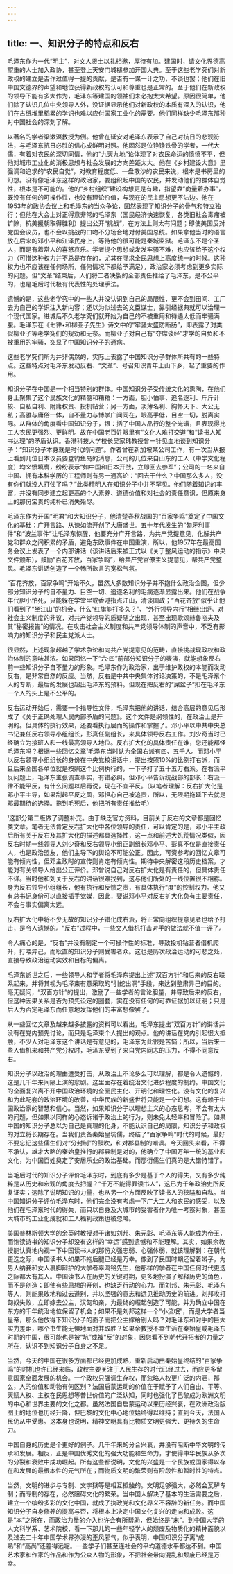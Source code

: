 ```yaml
---
---
---
```

title: 一、知识分子的特点和反右
---



毛泽东作为一代“明主”，对文人贤士以礼相邀，厚待有加。建国时，请文化界德高望重的人士加入政协，甚至登上天安门城槌参加开国大典。至于这些老学究们对新政权的建立是否作过值得一提的贡献，是否有一谋一计之功，不谈也罢；他们在旧中国文德界的声望和地位获得新政权的认可和尊重也是正常的。至于他们在新政权的领导下能有多大作为，毛泽东等建国的领袖们未必抱太大希望。原因很简单，他们除了认识几位中央领导人外，没证据显示他们对新政权的本质有深入的认识，他们在古纸堆里稻累的学识也难以应付国家工业化的需要。他们同样缺少毛泽东那种对中国社会的深刻了解。

以著名的学者梁漱溟教授为例。他曾在延安对毛泽东表示了自己对抗日的悲观符法，与毛泽东抗日必胜的信心成鲜明对照。他固然是位铮铮铁骨的学者，一代大儒，有着对农民的深切同情，他的“九天九地”论体现了对农民命运的愤愤不平，但他对城市工业化的消极思想与社会发展的方向差距太大。他在《乡村建设大意》里强调和追求的“农民自觉”，对教育程度低、一盘散沙的农民来说，根本是书房里的幻想。没有像毛泽东这样的政治家，要组织起中国的农民，并发动他们的群体自觉性，根本是不可能的。他的“乡村组织”建设构想更是有趣，指望靠“商量着办事”，既没有任何的可操作性，也没有理论价值，与现在的民主思想更不沾边。他在1953年的政协会议上和毛泽东的当众争论，固然表现了知识分子的骨气和特立独行；但他在大会上对正得意非常的毛泽东（国民经济快速恢复，各类旧社会毒瘤被铲除，抗美援朝取得胜利）提出公开“挑战”，在方法上则太有问题；即使美国反对党国会议员，也不会以挑战的口吻不分场合地对付美国总统。如果拿他当时的语言放在后来的邓小平和江泽民身上，等待他的很可能是秦城监狱。毛泽东不是个圣人，而是有着常人的喜怒哀乐。学者提个思想或发发牢骚不难，也应该给予这个权力（可惜这种权力并不总是存在的，尤其在寻求全民思想上高度统一的时候。这种权力也不应该在任何场所，任何情况下都给予满足），政治家必须考虑到更多实际的问题。但“文革”结束后，人们将二者决裂的全部责任推给了毛泽东，是不公平的，也是毛后时代极有代表性的处理手法。

遗憾的是，这些老学究中的一些人并没认识到自己的局限性，更不会到田间、工厂去为自己的学识注入新内容；还以为似过去的文臣谋士，靠引经据典就可以治理一个现代国家。进城后不久老学究们就开始为自己的不被重用和待遇太低而牢骚满腹。毛泽东在《七律•和柳亚子先生》诗文中的“牢骚太盛防断肠”，即表露了对类似柳亚子等老学究们的规劝和无奈。而柳亚子对自己有“夺席谈经”才学的自负和不被重用的牢骚，突显了中国知识分子的通病。

这些老学究们所为并非偶然的，实际上表露了中国知识分子群体所共有的一些特点。这些特点对毛泽东发动反右、“文革”、号召知识青年上山下乡，起了重要的作用。

知识分子在中国是一个相当特别的群体。中国知识分子受传统文化的熏陶，在他们身上聚集了这个民族文化的精髓和糟粕：一方面，胆小怕事、追名逐利、斤斤计较、自私自利、附庸权贵、投机钻营；另一方面，淡薄名利、胸怀天下、大公无私；高雅与庸俗一体，自不量力与博学广闻同在，眼高手低，目空一切，脱离实际。从群体的角度看中国知识分子，银：括了中国人品行的整个光谱，且表现得比工人农民更强烈、更鲜明。故在中国老百姓眼里有“文化人难打交道”和“读书人知书达理”的矛盾认识。香港科技大学校长吴家玮教授曾一针见血地谈到知识分子：“知识分子本身就是时代的问题”。作者曾在新加坡某公司工作，有一次当从报上看到几位日本议员要登钓鱼岛的消息，公司的几位来自山东的工人（中学文化程度）均义愤填膺，纷纷表示“如中国和日本开战，立即回去参军”；公司的一名来自中国、拥有本科学历的工程师则有另一通高论：“回去干什么？中国那么多人，没有你们就没人打仗了吗？”此类精明人在知识分子中并不罕见。他们随着知识的丰富，并没有同步建立起更高的个人素养、道德价值和对社会的责任意识，但原来身上的那份宝贵的纯朴已消失殆尽。

毛泽东作为开国“明君”和大知识分子，他清楚舂秋战国的“百家争鸣”奠定了中国文化的基础；广开言路、从谏如流开创了大唐盛世。五十年代发生的“匈牙利事件”和“波兰事件”让毛泽东惊醒，他要充分广开言路，为共产党提意见，化解共产党和群众之间积累的矛盾，避免东欧事件在中国重演，所以，他1957年在最高国务会议上发表了一个内部讲话（该讲话后来被正式以《关于整风运动的指示》中央文件颁布），鼓励“百花齐放，百家争鸣”，给共产党官僚主义提意见，帮共产党整风。毛泽东讲话创造了一个畅所欲言的宽松气氛。

“百花齐放，百家争鸣”开始不久，虽然大多数知识分子并不抱什么政治企图，但少部分知识分子的自不量力、目空一切、追逐名利的毛病逐渐显露出来。他们在战争年代胆小怕死，只能躲在学堂里或香港指点江山，清谈国政；“百花齐放”似乎让他们看到了“坐江山”的机会，什么“红旗能打多久？”、“外行领导内行”相继出炉。对社会主义制度的非议，对共产党领导的质疑随之出现，甚至出现歌颂赫鲁哓夫及其“秘密报告”的情况。在攻击社会主义制度和共产党领导体制的声音中，不乏有影响力的知识分子和民主党派人士。

很显然，上述现象超越了学术争论和向共产党提意见的范畴，直接挑战现政权和政治体制的意味甚浓。如果回忆一下“六·四”前部分知识分子的表演，就能想象反右前一些知识分子自不量力的形象。毛泽东作为政治家，出于维护政权的本能而发动反右，是非常自然的反应。当然，反右是中共中央集体讨论决策的，不是毛泽东个人的专断，最后的发展也超出毛泽东的预料。但现在把反右的“屎盆子”扣在毛泽东一个人的头上是不公平的。

反右运动开始后，需要一个指导性文件，毛泽东把他的讲话，结合高层的意见后形成了《关于正确处理人民内部矛盾的问题》。这个文件是纲领性的，在政治上是开明的。但具体的执行效果，还要看执行层而的操作和掌握了。邓小平以中共中央总书记兼任反右领导小组组长，彭真任副组长，来具体领导反右工作。刘少奇当时已经确立为接班人和一线最高领导人地位。反右扩大化的具体责任在谁，您还能都怪毛泽东吗？根据一些回忆文章¹毛泽东当时认为全国右派有四、五千人。而邓小平以反右领导小组组长的身份在中央党校讲话中，提出按照10%的比例打右派，而且后来全国各单位就是按照这个比例执行的，一下子打了五十五万右派。在右派平反问题上，毛泽东主张调查事实，有错必纠。但邓小平告诉统战部的部长：右派一律不能平反，有什么问题以后再说，现在不宜平反。（以笔者理解：反右扩大化是邓小平主导，如果刮起平反之风，邓担心自己被追责，所以，无限期拖延下去就是邓最期待的选择。拖到毛死后，他把所有责任推给毛）

¹这部分第二版做了调整补充。由于缺乏官方资料，目前关于反右的文章都是回忆类文章。笔者无法肯定反右扩大化中各位领导的责任，可以肯定的是，邓小平主政后所有关于反右及其扩大化的描述都具选择性，这一点和前述大饥荒情况类似，因反右时期一线领导人刘少奇和反右领导小组正副组长邓小平、彭真不仅是直接责任人，也是政治盟友，他们主导下的舆论不可能公正。因此，可资参考的回忆文章可能有倾向性，但邓主政时的宣传则肯定有倾向性。期待中央解密这段历史档案，才能对有关领导人给出公正评价。邓曾说自己对反右扩大化是有责任的，但具体贵任不详。当时他和刘关于反右的讲话很难找到，这与他们所处的一线位置很不相称。身为反右领导小组组长，他有执行和反馈之责，有具体执行“度”的控制权力。他又有总书记身份可以直接插手党媒，因此，要说邓小平对反右扩大化负有主要责任，不会与事实偏离太远。

反右扩大化中将不少无故的知识分子错化成右派，将正常向组织提意见者也给予打击，是令人遗憾的。“反右”过程中，一些文人借机打击对手的做法就不值一评了。

令人痛心的是，“反右”并没有制定一个可操作性的标准，导致投机钻营者借机爬升，打喂异己，而耿直的知识分子则受害者众。这也是历次政治运动的可悲之处，直接导致政治运动实效和目标的偏离。

毛泽东逝世之后，一些领导人和学者将毛泽东提出上述“双百方针”和后来的反右联系起来，并将其视为毛泽柬有意采取的“引蛇出洞”手段，来达到整肃异己的目的。毫无疑问，“双百方针”的提出，激励了一些学者的言论胆量，并导致后来的反右，但这种因果关系是否为预先设定的圈套，实在没有任何的可靠证据加以证明；只是后人为否定毛泽东而任意地发挥他们的丰富想像罢了。

从一些回忆文章及越来越多披露的资料可以看出，毛泽东提出“双百方针”的讲话并没有在党内预先讨论，而只是毛泽柬个人提出的观点。他的讲话在党内引起很大抵触，不少人对毛泽东这个讲话是有意见的，毛泽东为此很是苦恼；所以，当后来一些人借机来和共产党分权时，毛泽东受到了来自党内同志的压力，不得不同意反右。

知识分子以政治的理由遭受打击，从政治上不论多么可以理解，都是令人遗憾的，这是几千年来间隔上演的悲剧。这里面存在着统治文化进步程度的制约。中国文化的全面复兴离不开中国政治环境的全面民主化、开明化和理性化。没有文化的复兴和为此配套的政治环境的改善，中华民族的新盛世将只能是一个幻想。这有赖于中国政治家的智慧和信心。当然，如果知识分子以理想主义的心态思考，不会有太大的问题，但如果以同样的心态诉诸于政治上的行为，则未免太轻率和冒险了。如果中国的知识分子总以为自己是真理的化身，不能认识自己的局限，知识分子和政权的对立将长期存在。当我们责备秦始皇坑儒，终结了“百家争鸣”时代的时候，最好不要忘记这些儒生们对“分封制”的鼓吹，和对郡县制的嘲讽。今天回头来看，不得不承认，雄才大略的秦始皇推行的郡县制是对的，他确立了中国万年一统的基业和文化，为中国百姓奠定了安居乐业的政治基础。而那衍儒生们真的是大错特错了。

当毛后时代的知识分子评价毛泽东时，到底有多少是基于个人的得失，又有多少纯粹是从历史和宏观的角度去把握？“千万不能得罪读书人”，这已为千年政治史所反复证实；这除了说明知识的力量，也从另一个方面反映了读书人的狭隘和自私。当中国知识分子评价毛泽东时，他们完全没有考虑一下广大工人和农民的感受，以及他们在毛泽东时代的得失，而只以自身及大城市的受害者作为唯一考察对象，甚至大城市的工业化成就和工人福利政策也被忽略。

美国普林斯顿大学的余英时教授对于诸如刘邦、朱元彰、毛泽东等人能成为帝王，而饱读诗书的知识分子却没有这样的“幸运”感到遗憾和不能理解。其实，如果余教授能认真地内视一下中国读书人的那份文强志弱、心强体弱，就该理解到：在朝代更迭之际，中国读书人如果不拖后腿已经是万幸。像到了民国时期还留着辫子，为男人纳妾和女人裹脚辩护的大学者辜鸿铭先生，他那样的学者在中国任何时代更迭之际都大有其人。中国读书人在历史的关键时期，更多地扮演了解释历史的角色，而不是创造；即使有些思想的开创，也缺乏行动的心力。而刘邦、朱元彰、毛泽东等人，则能果敢地和过去道别，并以坚强的意志和远见推动历史的前进。刘邦攻打匈奴失败，立即嫁去公主，汉匈和亲，为最终的崛起创造了可能，并为确立中国在东方的千年统治地位保留了机会；如果不是刘邦这样一个“小流氓”，而是大学者当皇帝，那么他放得下知识分子的面子而把公主嫁给别人吗？对毛泽东和对手的巨大实力差距，哪个书生能无惧地面对并取胜？如果余教授不幸生活在秦始皇或毛泽东时期的中国，很可能也是被“坑”或被“反”的对象，因您看不到朝代开拓者的力量之所在，认识不到知识分子自身之不足。

当然，今天的中国在很多方面都已经更加成熟，重新启动由秦始皇终结的“百家争鸣”的时机也许已经来临，政权主要关注于人民生存的时代已经过去，而应更多留意国家全面发展的机会。一个政权只强调生存权，而忽略人权更广泛的内涵，那么，人的价值和动物有何区别？法国启蒙运动的价值在于赋予了人们自由、平等、天赋人权、主权在民思想等普世价值的广泛认知，同时也强化了巴黎成为欧洲文明的中心和世界主要的文化之都。虽然法国自启蒙运动以来历经兴衰，在欧洲政治版图上的地位也历经升降，但巴黎的文化中心地位始终得以维持；直到今天，法国人民仍从中受惠。这本身也说明，精神文明具有比物质文明更强大、更持久的生命力。

中国自身的历史是个更好的例子。几千年来的分合兴衰，并没有阻断中华文明的传承和发展。相反，正是中国优秀文化的强大功能和生命力，才使得中华民族从多次的分裂和衰败中成功崛起。所有这些都说明，文化的兴盛是一个民族或国家得以存在和发展的最根本性的元气所在；而物质文明的繁荣则有阶段性和暂时性的特点。

当然，文明的进步与专制、文字狱等是相互抵触的。文明足够强大，必然会瓦解专制；而专制的存在，必然阻碍文化的繁荣。当中国人解决了基本的生活需要之后，建立一个缤纷多彩的文化中国，就成了执政党和文化界义不容辞的新任务。而中国知识分子自身修养的提高与否，将根本上决定中国文化复兴的走向和成败。这是“本”之所在，而政治力量的介入也许会有所帮助，但始终是“末”。到中国大学的人文科学系、艺术院校，看一下那儿的一些年轻学人的颓废及物质化的精神面貌以及过去二十年中国学术界弥漫的歪风邪气，似乎表明，中国知识分子离“成熟”和“高尚”还差得远呢。一些学子们甚至连社会的平均道德水平都达不到。中国艺术家和作家的作品和作为公众人物的形象，不把社会带向混乱和颓废已经是万幸。